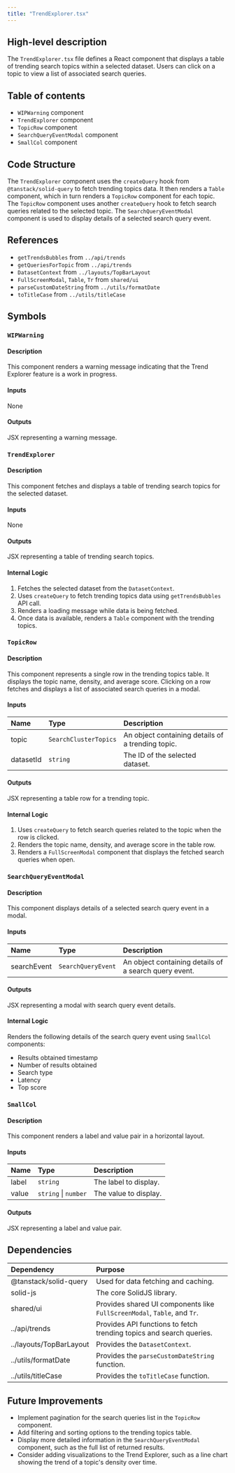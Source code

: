 ```yaml
---
title: "TrendExplorer.tsx"
---
```


## High-level description
The `TrendExplorer.tsx` file defines a React component that displays a table of trending search topics within a selected dataset. Users can click on a topic to view a list of associated search queries.

## Table of contents
- `WIPWarning` component
- `TrendExplorer` component
- `TopicRow` component
- `SearchQueryEventModal` component
- `SmallCol` component

## Code Structure
The `TrendExplorer` component uses the `createQuery` hook from `@tanstack/solid-query` to fetch trending topics data. It then renders a `Table` component, which in turn renders a `TopicRow` component for each topic. The `TopicRow` component uses another `createQuery` hook to fetch search queries related to the selected topic. The `SearchQueryEventModal` component is used to display details of a selected search query event.

## References
- `getTrendsBubbles` from `../api/trends`
- `getQueriesForTopic` from `../api/trends`
- `DatasetContext` from `../layouts/TopBarLayout`
- `FullScreenModal`, `Table`, `Tr` from `shared/ui`
- `parseCustomDateString` from `../utils/formatDate`
- `toTitleCase` from `../utils/titleCase`

## Symbols

### `WIPWarning`
#### Description
This component renders a warning message indicating that the Trend Explorer feature is a work in progress.

#### Inputs
None

#### Outputs
JSX representing a warning message.

### `TrendExplorer`
#### Description
This component fetches and displays a table of trending search topics for the selected dataset.

#### Inputs
None

#### Outputs
JSX representing a table of trending search topics.

#### Internal Logic
1. Fetches the selected dataset from the `DatasetContext`.
2. Uses `createQuery` to fetch trending topics data using `getTrendsBubbles` API call.
3. Renders a loading message while data is being fetched.
4. Once data is available, renders a `Table` component with the trending topics.

### `TopicRow`
#### Description
This component represents a single row in the trending topics table. It displays the topic name, density, and average score. Clicking on a row fetches and displays a list of associated search queries in a modal.

#### Inputs
| Name | Type | Description |
|:-----|:-----|:------------|
| topic | `SearchClusterTopics` | An object containing details of a trending topic. |
| datasetId | `string` | The ID of the selected dataset. |

#### Outputs
JSX representing a table row for a trending topic.

#### Internal Logic
1. Uses `createQuery` to fetch search queries related to the topic when the row is clicked.
2. Renders the topic name, density, and average score in the table row.
3. Renders a `FullScreenModal` component that displays the fetched search queries when open.

### `SearchQueryEventModal`
#### Description
This component displays details of a selected search query event in a modal.

#### Inputs
| Name | Type | Description |
|:-----|:-----|:------------|
| searchEvent | `SearchQueryEvent` | An object containing details of a search query event. |

#### Outputs
JSX representing a modal with search query event details.

#### Internal Logic
Renders the following details of the search query event using `SmallCol` components:
- Results obtained timestamp
- Number of results obtained
- Search type
- Latency
- Top score

### `SmallCol`
#### Description
This component renders a label and value pair in a horizontal layout.

#### Inputs
| Name | Type | Description |
|:-----|:-----|:------------|
| label | `string` | The label to display. |
| value | `string` \| `number` | The value to display. |

#### Outputs
JSX representing a label and value pair.

## Dependencies
| Dependency | Purpose |
|:-----------|:--------|
| @tanstack/solid-query | Used for data fetching and caching. |
| solid-js | The core SolidJS library. |
| shared/ui | Provides shared UI components like `FullScreenModal`, `Table`, and `Tr`. |
| ../api/trends | Provides API functions to fetch trending topics and search queries. |
| ../layouts/TopBarLayout | Provides the `DatasetContext`. |
| ../utils/formatDate | Provides the `parseCustomDateString` function. |
| ../utils/titleCase | Provides the `toTitleCase` function. |

## Future Improvements
- Implement pagination for the search queries list in the `TopicRow` component.
- Add filtering and sorting options to the trending topics table.
- Display more detailed information in the `SearchQueryEventModal` component, such as the full list of returned results.
- Consider adding visualizations to the Trend Explorer, such as a line chart showing the trend of a topic's density over time. 
